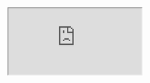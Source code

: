 <iframe src="https://app.dashcam.io/replay/6830c64c3aef88e5ef0e081f?share=38Q35WXzANJIkck4jcSlHA&embed=true&timestamp=60000&playbackRate=2" />

```yaml
version: 5.7.7
session: 682f62f6811bd5a322c0e726
steps:
  - commands:
    - command: run
      file: testdriver/snippets/login.yaml
  - prompt: click on add to cart under the testdriver hat
    commands:
      - command: focus-application
        name: Google Chrome
      - command: hover-text
        text: Add to Cart
        description: add to cart button under TestDriver Hat
        action: click
  - prompt: click on the cart
    commands:
      - command: focus-application
        name: Google Chrome
      - command: hover-text
        text: Cart
        description: cart button in the top right corner
        action: click
  - prompt: assert the testdriver hat is in the cart
    commands:
      - command: focus-application
        name: Google Chrome
      - command: assert
        expect: TestDriver Hat is in the cart
```
